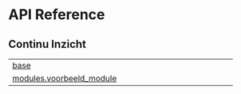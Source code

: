 # API Reference {.doc .doc-index}

## Continu Inzicht

| | |
| --- | --- |
| [base](base.qmd#continu_inzicht_toolbox.base) |  |
| [modules.voorbeeld_module](modules.voorbeeld_module.qmd#continu_inzicht_toolbox.modules.voorbeeld_module) |  |